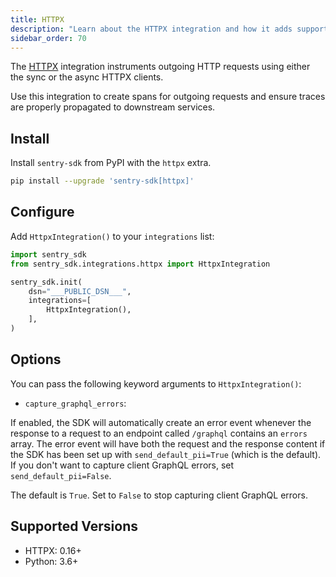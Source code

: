 ```yaml
---
title: HTTPX
description: "Learn about the HTTPX integration and how it adds support for the HTTPX HTTP client."
sidebar_order: 70
---
```


The [HTTPX](https://www.python-httpx.org/) integration instruments outgoing HTTP requests using either the sync or the async HTTPX clients.

Use this integration to create spans for outgoing requests and ensure traces are properly propagated to downstream services.

## Install

Install `sentry-sdk` from PyPI with the `httpx` extra.

```bash
pip install --upgrade 'sentry-sdk[httpx]'
```

## Configure

Add `HttpxIntegration()` to your `integrations` list:

<SignInNote />

```python
import sentry_sdk
from sentry_sdk.integrations.httpx import HttpxIntegration

sentry_sdk.init(
    dsn="___PUBLIC_DSN___",
    integrations=[
        HttpxIntegration(),
    ],
)
```

## Options

You can pass the following keyword arguments to `HttpxIntegration()`:

- `capture_graphql_errors`:

If enabled, the SDK will automatically create an error event whenever the response
  to a request to an endpoint called `/graphql` contains an `errors` array. The
  error event will have both the request and the response content if the SDK has
  been set up with `send_default_pii=True` (which is the default). If you don't want to capture client GraphQL errors, set `send_default_pii=False`.

  The default is `True`. Set to `False` to stop capturing client GraphQL errors.

## Supported Versions

- HTTPX: 0.16+
- Python: 3.6+
